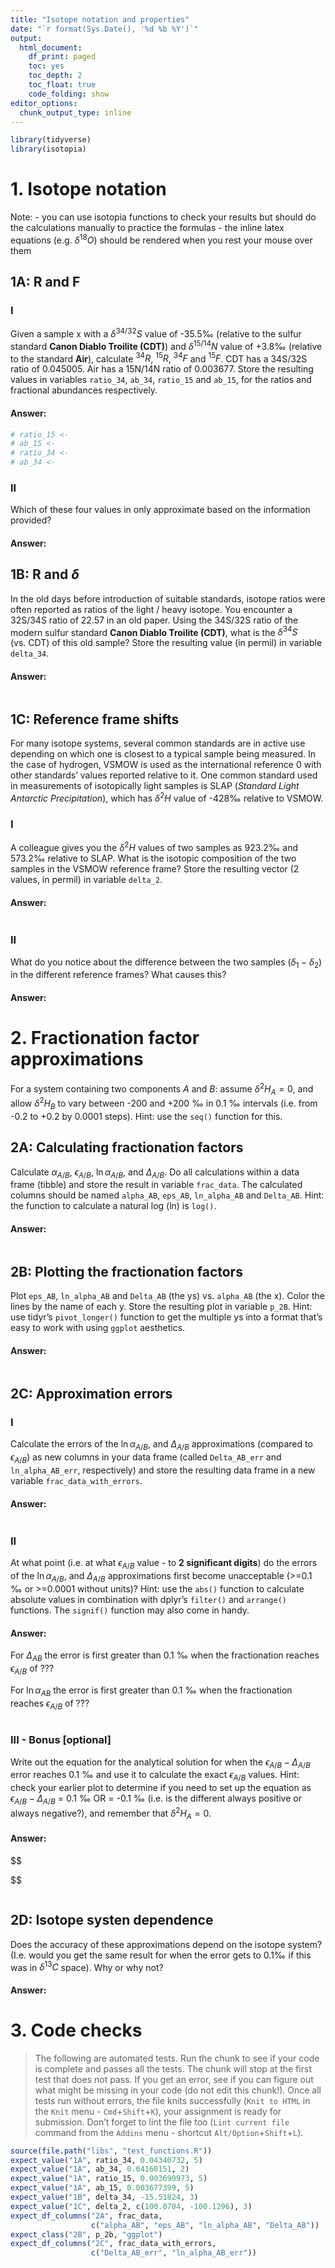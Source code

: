 ```yaml
---
title: "Isotope notation and properties"
date: "`r format(Sys.Date(), '%d %b %Y')`"
output:
  html_document: 
    df_print: paged
    toc: yes
    toc_depth: 2
    toc_float: true
    code_folding: show
editor_options:
  chunk_output_type: inline
---
```


```r
library(tidyverse)
library(isotopia)
```


# 1. Isotope notation

Note: 
 - you can use isotopia functions to check your results but should do the calculations manually to practice the formulas
 - the inline latex equations (e.g. $\delta^{18}O$) should be rendered when you rest your mouse over them

## 1A: R and F

### I

Given a sample x with a $\delta^{34/32}S$ value of -35.5‰ (relative to the sulfur standard **Canon Diablo Troilite (CDT)**) and $\delta^{15/14}N$ value of +3.8‰ (relative to the standard **Air**), calculate $^{34}R$, $^{15}R$, $^{34}F$ and $^{15}F$. CDT has a 34S/32S ratio of 0.045005. Air has a 15N/14N ratio of 0.003677. Store the resulting values in variables `ratio_34`, `ab_34`, `ratio_15` and `ab_15`, for the ratios and fractional abundances respectively. 

#### Answer:

```r
# ratio_15 <- 
# ab_15 <- 
# ratio_34 <-
# ab_34 <- 
```

### II

Which of these four values in only approximate based on the information provided? 

#### Answer:



## 1B: R and $\delta$

In the old days before introduction of suitable standards, isotope ratios were often reported as ratios of the light / heavy isotope. You encounter a 32S/34S ratio of 22.57 in an old paper. Using the 34S/32S ratio of the modern sulfur standard **Canon Diablo Troilite (CDT)**, what is the $\delta^{34}S$ (vs. CDT) of this old sample? Store the resulting value (in permil) in variable `delta_34`.

#### Answer:

```r

```

## 1C: Reference frame shifts

For many isotope systems, several common standards are in active use depending on which one is closest to a typical sample being measured. In the case of hydrogen, VSMOW is used as the international reference 0 with other standards' values reported relative to it. One common standard used in measurements of isotopically light samples is SLAP (*Standard Light Antarctic Precipitation*), which has $\delta^2H$ value of -428‰ relative to VSMOW. 

### I

A colleague gives you the $\delta^2H$ values of two samples as 923.2‰ and 573.2‰ relative to SLAP. What is the isotopic composition of the two samples in the VSMOW reference frame? Store the resulting vector (2 values, in permil) in variable `delta_2`.

#### Answer:

```r

```

### II

What do you notice about the difference between the two samples ($\delta{}_1 - \delta{}_2$) in the different reference frames? What causes this?

#### Answer:



# 2. Fractionation factor approximations

For a system containing two components $A$ and $B$: assume $\delta^{2}H_A = 0$, and allow $\delta^{2}H_B$ to vary between -200 and +200 ‰ in 0.1 ‰ intervals (i.e. from -0.2 to +0.2 by 0.0001 steps). Hint: use the `seq()` function for this.

## 2A: Calculating fractionation factors

Calculate $\alpha_{A/B}$, $\epsilon_{A/B}$, $\ln \alpha_{A/B}$, and $\Delta_{A/B}$. Do all calculations within a data frame (tibble) and store the result in variable `frac_data`. The calculated columns should be named `alpha_AB`, `eps_AB`, `ln_alpha_AB` and `Delta_AB`. Hint: the function to calculate a natural log (ln) is `log()`.

#### Answer:

```r

```

## 2B: Plotting the fractionation factors

Plot `eps_AB`, `ln_alpha_AB` and `Delta_AB` (the ys) vs. `alpha_AB` (the x). Color the lines by the name of each y. Store the resulting plot in variable `p_2B`. Hint: use tidyr's `pivot_longer()` function to get the multiple ys into a format that's easy to work with using `ggplot` aesthetics.

#### Answer:

```r

```

## 2C: Approximation errors

### I

Calculate the errors of the $\ln \alpha_{A/B}$, and $\Delta_{A/B}$ approximations (compared to $\epsilon_{A/B}$) as new columns in your data frame (called `Delta_AB_err` and `ln_alpha_AB_err`, respectively) and store the resulting data frame in a new variable `frac_data_with_errors`. 

#### Answer:

```r

```

### II

At what point (i.e. at what $\epsilon_{A/B}$ value - to **2 significant digits**) do the errors of the $\ln \alpha_{A/B}$, and $\Delta_{A/B}$ approximations first become unacceptable (>=0.1 ‰ or >=0.0001 without units)? Hint: use the `abs()` function to calculate absolute values in combination with dplyr's `filter()` and `arrange()` functions. The `signif()` function may also come in handy.

#### Answer:

For $\Delta_{AB}$ the error is first greater than 0.1 ‰ when the fractionation reaches $\epsilon_{A/B}$ of ???

For $\ln\alpha_{AB}$ the error is first greater than 0.1 ‰ when the fractionation reaches $\epsilon_{A/B}$ of ???

```r

```

### III - Bonus [optional]

Write out the equation for the analytical solution for when the $\epsilon_{A/B} - \Delta_{A/B}$ error reaches 0.1 ‰ and use it to calculate the exact $\epsilon_{A/B}$ values. Hint: check your earlier plot to determine if you need to set up the equation as $\epsilon_{A/B} - \Delta_{A/B}$ = 0.1 ‰ OR = -0.1 ‰ (i.e. is the different always positive or always negative?), and remember that $\delta^{2}H_A = 0$.

#### Answer:

$$

$$

```r

```


## 2D: Isotope systen dependence

Does the accuracy of these approximations depend on the isotope system? (I.e. would you get the same result for when the error gets to 0.1‰ if this was in $\delta^{13}C$ space). Why or why not? 

#### Answer:



# 3. Code checks

> The following are automated tests. Run the chunk to see if your code is complete and passes all the tests. The chunk will stop at the first test that does not pass. If you get an error, see if you can figure out what might be missing in your code (do not edit this chunk!). Once all tests run without errors, the file knits successfully (`Knit to HTML` in the `Knit` menu - `Cmd`+`Shift`+`K`), your assignment is ready for submission. Don't forget to lint the file too (`Lint current file` command from the `Addins` menu - shortcut `Alt/Option`+`Shift`+`L`).


```r
source(file.path("libs", "test_functions.R"))
expect_value("1A", ratio_34, 0.04340732, 5)
expect_value("1A", ab_34, 0.04160151, 2)
expect_value("1A", ratio_15, 0.003690973, 5)
expect_value("1A", ab_15, 0.003677399, 5)
expect_value("1B", delta_34, -15.51824, 3)
expect_value("1C", delta_2, c(100.0704, -100.1296), 3)
expect_df_columns("2A", frac_data, 
                  c("alpha_AB", "eps_AB", "ln_alpha_AB", "Delta_AB"))
expect_class("2B", p_2b, "ggplot")
expect_df_columns("2C", frac_data_with_errors,
                  c("Delta_AB_err", "ln_alpha_AB_err"))
```



